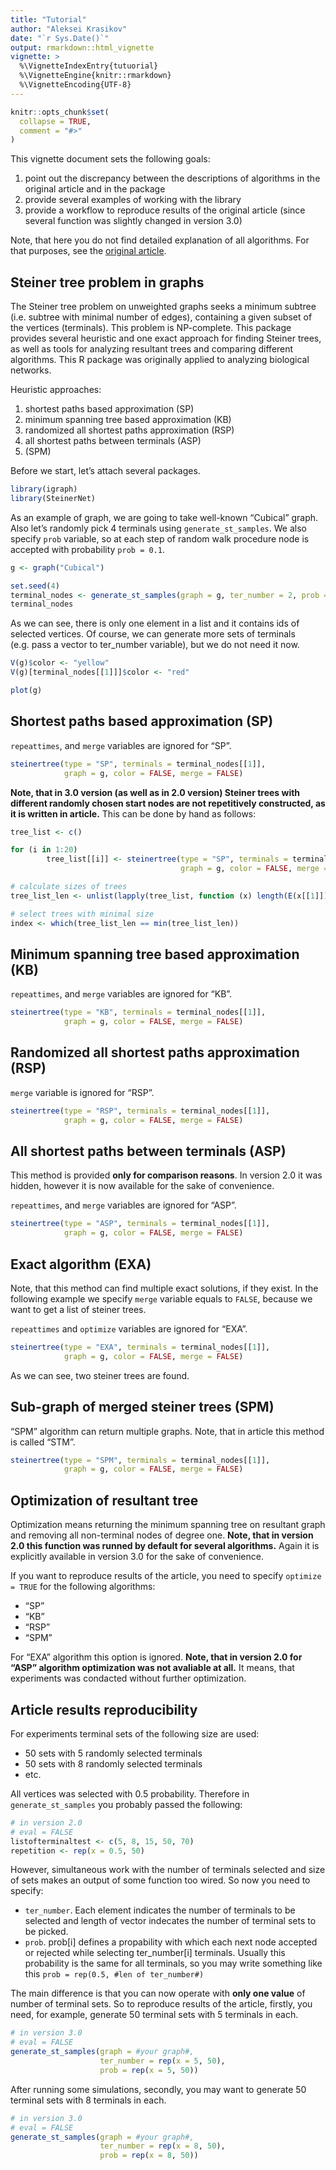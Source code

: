 ```yaml
---
title: "Tutorial"
author: "Aleksei Krasikov"
date: "`r Sys.Date()`"
output: rmarkdown::html_vignette
vignette: >
  %\VignetteIndexEntry{tutuorial}
  %\VignetteEngine{knitr::rmarkdown}
  %\VignetteEncoding{UTF-8}
---
```


```r
knitr::opts_chunk$set(
  collapse = TRUE,
  comment = "#>"
)
```

This vignette document sets the following goals:

1. point out the discrepancy between the descriptions of algorithms in the original article and in the package
2. provide several examples of working with the library
3. provide a workflow to reproduce results of the original article (since several function was slightly changed in version 3.0)

Note, that here you do not find detailed explanation of all algorithms. For that purposes, see the [original article](https://bmcbioinformatics.biomedcentral.com/articles/10.1186/1471-2105-14-144).

## Steiner tree problem in graphs

The Steiner tree problem on unweighted graphs seeks a minimum subtree (i.e. subtree with minimal number of edges), containing a given subset of the vertices (terminals). This problem is NP-complete. This package provides several heuristic and one exact approach for finding Steiner trees, as well as tools for analyzing resultant trees and comparing different algorithms. This R package was originally applied to analyzing biological networks.

Heuristic approaches:

1. shortest paths based approximation (SP)
2. minimum spanning tree based approximation (KB)
3. randomized all shortest paths approximation (RSP)
4. all shortest paths between terminals (ASP)
5. (SPM)

Before we start, let's attach several packages.

```r
library(igraph)
library(SteinerNet)
```

As an example of graph, we are going to take well-known "Cubical" graph. Also let's randomly pick 4 terminals using `generate_st_samples`. We also specify `prob` variable, so at each step of random walk procedure node is accepted with probability `prob = 0.1`.

```r
g <- graph("Cubical")

set.seed(4)
terminal_nodes <- generate_st_samples(graph = g, ter_number = 2, prob = 0.1)
terminal_nodes
```

As we can see, there is only one element in a list and it contains ids of selected vertices. Of course, we can generate more sets of terminals (e.g. pass a vector to ter_number variable), but we do not need it now.

```r
V(g)$color <- "yellow"
V(g)[terminal_nodes[[1]]]$color <- "red"

plot(g)
```


## Shortest paths based approximation (SP)

`repeattimes`, and `merge` variables are ignored for "SP". 

```r
steinertree(type = "SP", terminals = terminal_nodes[[1]],
            graph = g, color = FALSE, merge = FALSE)
```

**Note, that in 3.0 version (as well as in 2.0 version) Steiner trees with different randomly chosen start nodes are not repetitively constructed, as it is written in article.** This can be done by hand as follows:

```r
tree_list <- c()

for (i in 1:20)
        tree_list[[i]] <- steinertree(type = "SP", terminals = terminal_nodes[[1]],
                                      graph = g, color = FALSE, merge = FALSE)

# calculate sizes of trees
tree_list_len <- unlist(lapply(tree_list, function (x) length(E(x[[1]]))))

# select trees with minimal size
index <- which(tree_list_len == min(tree_list_len))
```

## Minimum spanning tree based approximation (KB)

`repeattimes`, and `merge` variables are ignored for "KB".

```r
steinertree(type = "KB", terminals = terminal_nodes[[1]],
            graph = g, color = FALSE, merge = FALSE)
```

## Randomized all shortest paths approximation (RSP)

`merge` variable is ignored for "RSP".

```r
steinertree(type = "RSP", terminals = terminal_nodes[[1]],
            graph = g, color = FALSE, merge = FALSE)
```

## All shortest paths between terminals (ASP)

This method is provided **only for comparison reasons**. In version 2.0 it was hidden, however it is now available for the sake of convenience.

`repeattimes`, and `merge` variables are ignored for "ASP".

```r
steinertree(type = "ASP", terminals = terminal_nodes[[1]],
            graph = g, color = FALSE, merge = FALSE)
```

## Exact algorithm (EXA)

Note, that this method can find multiple exact solutions, if they exist. In the following example we specify `merge` variable equals to `FALSE`, because we want to get a list of steiner trees.

`repeattimes` and `optimize` variables are ignored for "EXA".

```r
steinertree(type = "EXA", terminals = terminal_nodes[[1]],
            graph = g, color = FALSE, merge = FALSE)
```

As we can see, two steiner trees are found.

## Sub-graph of merged steiner trees (SPM)

"SPM" algorithm can return multiple graphs. Note, that in article this method is called "STM".

```r
steinertree(type = "SPM", terminals = terminal_nodes[[1]],
            graph = g, color = FALSE, merge = FALSE)
```


## Optimization of resultant tree

Optimization means returning the minimum spanning tree on resultant graph and removing all non-terminal nodes of degree one. **Note, that in version 2.0 this function was runned by default for several algorithms.** Again it is explicitly available in version 3.0 for the sake of convenience.

If you want to reproduce results of the article, you need to specify `optimize = TRUE` for the following algorithms:

* "SP"
* "KB"
* "RSP"
* "SPM"

For "EXA" algorithm this option is ignored. **Note, that in version 2.0 for "ASP" algorithm optimization was not avaliable at all.** It means, that experiments was condacted without further optimization.

## Article results reproducibility

For experiments terminal sets of the following size are used:

* 50 sets with 5 randomly selected terminals
* 50 sets with 8 randomly selected terminals
* etc.

All vertices was selected with 0.5 probability. Therefore in `generate_st_samples` you probably passed the following:

```r
# in version 2.0
# eval = FALSE
listofterminaltest <- c(5, 8, 15, 50, 70)
repetition <- rep(x = 0.5, 50)
```

However, simultaneous work with the number of terminals selected and size of sets makes an output of some function too wired. So now you need to specify:

* `ter_number`. Each element indicates the number of terminals to be selected and length of vector indecates the number of terminal sets to be picked.
* `prob`. prob[i] defines a propability with which each next node accepted or rejected while selecting ter_number[i] terminals. Usually this probability is the same for all terminals, so you may write something like this `prob = rep(0.5, #len of ter_number#)`

The main difference is that you can now operate with **only one value** of number of terminal sets. So to reproduce results of the article, firstly, you need, for example, generate 50 terminal sets with 5 terminals in each.

```r
# in version 3.0
# eval = FALSE
generate_st_samples(graph = #your graph#,
                    ter_number = rep(x = 5, 50),
                    prob = rep(x = 5, 50))
```

After running some simulations, secondly, you may want to generate 50 terminal sets with 8 terminals in each.

```r
# in version 3.0
# eval = FALSE
generate_st_samples(graph = #your graph#,
                    ter_number = rep(x = 8, 50),
                    prob = rep(x = 8, 50))
```
